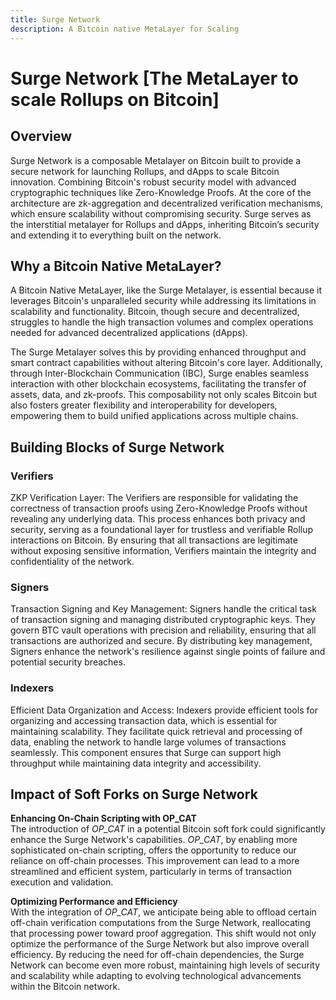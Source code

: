 ```yaml
---
title: Surge Network
description: A Bitcoin native MetaLayer for Scaling
---
```



# Surge Network [The MetaLayer to scale Rollups on Bitcoin]

## Overview

Surge Network is a composable Metalayer on Bitcoin built to provide a secure network for launching Rollups, and dApps to scale Bitcoin innovation. Combining Bitcoin's robust security model with advanced cryptographic techniques like Zero-Knowledge Proofs. At the core of the architecture are zk-aggregation and decentralized verification mechanisms, which ensure scalability without compromising security. Surge serves as the interstitial metalayer for Rollups and dApps, inheriting Bitcoin’s security and extending it to everything built on the network.

## Why a Bitcoin Native MetaLayer?

A Bitcoin Native MetaLayer, like the Surge Metalayer, is essential because it leverages Bitcoin's unparalleled security while addressing its limitations in scalability and functionality. Bitcoin, though secure and decentralized, struggles to handle the high transaction volumes and complex operations needed for advanced decentralized applications (dApps).

The Surge Metalayer solves this by providing enhanced throughput and smart contract capabilities without altering Bitcoin's core layer. Additionally, through Inter-Blockchain Communication (IBC), Surge enables seamless interaction with other blockchain ecosystems, facilitating the transfer of assets, data, and zk-proofs. This composability not only scales Bitcoin but also fosters greater flexibility and interoperability for developers, empowering them to build unified applications across multiple chains.

## Building Blocks of Surge Network

### Verifiers

ZKP Verification Layer: The Verifiers are responsible for validating the correctness of transaction proofs using Zero-Knowledge Proofs without revealing any underlying data. This process enhances both privacy and security, serving as a foundational layer for trustless and verifiable Rollup interactions on Bitcoin. By ensuring that all transactions are legitimate without exposing sensitive information, Verifiers maintain the integrity and confidentiality of the network.

### Signers

Transaction Signing and Key Management: Signers handle the critical task of transaction signing and managing distributed cryptographic keys. They govern BTC vault operations with precision and reliability, ensuring that all transactions are authorized and secure. By distributing key management, Signers enhance the network's resilience against single points of failure and potential security breaches.

### Indexers

Efficient Data Organization and Access: Indexers provide efficient tools for organizing and accessing transaction data, which is essential for maintaining scalability. They facilitate quick retrieval and processing of data, enabling the network to handle large volumes of transactions seamlessly. This component ensures that Surge can support high throughput while maintaining data integrity and accessibility.

## Impact of Soft Forks on Surge Network

**Enhancing On-Chain Scripting with OP_CAT**\
The introduction of _OP_CAT_ in a potential Bitcoin soft fork could significantly enhance the Surge Network's capabilities. _OP_CAT_, by enabling more sophisticated on-chain scripting, offers the opportunity to reduce our reliance on off-chain processes. This improvement can lead to a more streamlined and efficient system, particularly in terms of transaction execution and validation.

**Optimizing Performance and Efficiency**\
With the integration of _OP_CAT_, we anticipate being able to offload certain off-chain verification computations from the Surge Network, reallocating that processing power toward proof aggregation. This shift would not only optimize the performance of the Surge Network but also improve overall efficiency. By reducing the need for off-chain dependencies, the Surge Network can become even more robust, maintaining high levels of security and scalability while adapting to evolving technological advancements within the Bitcoin network.

<ZoomImage
  src="/assets/Surge-Network.svg"
  alt="superstack core functions"
/>
